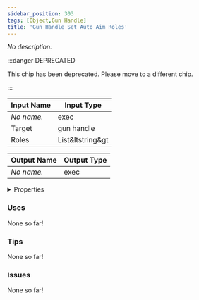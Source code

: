 ```yaml
---
sidebar_position: 303
tags: [Object,Gun Handle]
title: 'Gun Handle Set Auto Aim Roles'
---
```


*No description.*

:::danger DEPRECATED

This chip has been deprecated. Please move to a different chip.

:::


<EsbSvg />

| Input Name | Input Type |
|-----------|-----------|
| *No name.* | exec |
| Target | gun handle |
| Roles | List&ltstring&gt |

| Output Name | Output Type |
|-----------|-----------|
| *No name.* | exec |


<details>
  <summary>Properties</summary>
  <div>
    <div>
    <table>
      <thead>
        <tr>
          <th>Is beta required?</th>
          <th>✅</th>
        </tr>
        <tr>
          <th>Is this chip a trolling risk?</th>
          <th>❌</th>
        </tr>
        <tr>
          <th>Is this chip a role assignment risk?</th>
          <th>❌</th>
        </tr>
        <tr>
          <th>Chip UUID</th>
          <th>e9c22501-3d32-4f9e-a6fb-322bad4eaca1</th>
        </tr>
      </thead>
    </table>
    </div>
  </div>
</details>

### Uses

None so far!

### Tips

None so far!

### Issues

None so far!